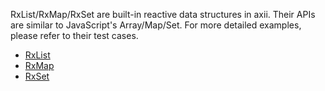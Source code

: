 RxList/RxMap/RxSet are built-in reactive data structures in axii.
Their APIs are similar to JavaScript's Array/Map/Set.
For more detailed examples, please refer to their test cases.

- [RxList](https://github.com/sskyy/data0/blob/main/__tests__/rxList.spec.ts)
- [RxMap](https://github.com/sskyy/data0/blob/main/__tests__/rxMap.spec.ts)
- [RxSet](https://github.com/sskyy/data0/blob/main/__tests__/rxSet.spec.ts)
